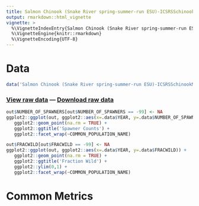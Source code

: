 ```yaml
---
title: Salmon Chinook (Snake River spring-summer-run ESU)-ICSRSSchinookModel
output: rmarkdown::html_vignette
vignette: >
  %\VignetteIndexEntry{Salmon Chinook (Snake River spring-summer-run ESU)-ICSRSSchinookModel}
  %\VignetteEngine{knitr::rmarkdown}
  %\VignetteEncoding{UTF-8}
---
```


# Data

```r
data('Salmon Chinook (Snake River spring-summer-run ESU)-ICSRSSchinookModel', package='VRData')
```

### [View raw data](../data/Salmon Chinook (Snake River spring-summer-run ESU)-ICSRSSchinookModel.html) &#8212; [Download raw data](../data/Salmon Chinook (Snake River spring-summer-run ESU)-ICSRSSchinookModel.csv)

```r
out$NUMBER_OF_SPAWNERS[out$NUMBER_OF_SPAWNERS == -99] <- NA
ggplot2::ggplot(out, ggplot2::aes(x=.data$YEAR, y=.data$NUMBER_OF_SPAWNERS)) +
   ggplot2::geom_point(na.rm = TRUE) +
   ggplot2::ggtitle('Spawner Counts') +
   ggplot2::facet_wrap(~COMMON_POPULATION_NAME)
```

```r
out$FRACWILD[out$FRACWILD == -99] <- NA
ggplot2::ggplot(out, ggplot2::aes(x=.data$YEAR, y=.data$FRACWILD)) +
   ggplot2::geom_point(na.rm = TRUE) +
   ggplot2::ggtitle('Fraction Wild') +
   ggplot2::ylim(0,1) +
   ggplot2::facet_wrap(~COMMON_POPULATION_NAME)
```

# Common Metrics



